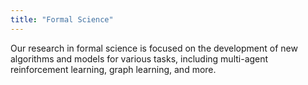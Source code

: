 ```yaml
---
title: "Formal Science"
---
```


Our research in formal science is focused on the development of new algorithms and models for various tasks, including multi-agent reinforcement learning, graph learning, and more.